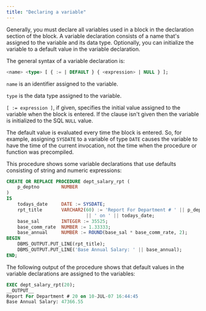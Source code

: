 ```yaml
---
title: "Declaring a variable"
---
```


<div id="declaring_a_variable" class="registered_link"></div>

Generally, you must declare all variables used in a block in the declaration section of the block. A variable declaration consists of a name that's assigned to the variable and its data type. Optionally, you can initialize the variable to a default value in the variable declaration.

The general syntax of a variable declaration is:

```sql
<name> <type> [ { := | DEFAULT } { <expression> | NULL } ];
```

`name` is an identifier assigned to the variable.

`type` is the data type assigned to the variable.

`[ := expression ]`, if given, specifies the initial value assigned to the variable when the block is entered. If the clause isn't given then the variable is initialized to the SQL `NULL` value.

The default value is evaluated every time the block is entered. So, for example, assigning `SYSDATE` to a variable of type `DATE` causes the variable to have the time of the current invocation, not the time when the procedure or function was precompiled.

This procedure shows some variable declarations that use defaults consisting of string and numeric expressions:

```sql
CREATE OR REPLACE PROCEDURE dept_salary_rpt (
    p_deptno        NUMBER
)
IS
    todays_date     DATE := SYSDATE;
    rpt_title       VARCHAR2(60) := 'Report For Department # ' || p_deptno
                             || ' on ' || todays_date;
    base_sal        INTEGER := 35525;
    base_comm_rate  NUMBER := 1.33333;
    base_annual     NUMBER := ROUND(base_sal * base_comm_rate, 2);
BEGIN
    DBMS_OUTPUT.PUT_LINE(rpt_title);
    DBMS_OUTPUT.PUT_LINE('Base Annual Salary: ' || base_annual);
END;
```

The following output of the procedure shows that default values in the variable declarations are assigned to the variables:

```sql
EXEC dept_salary_rpt(20);
__OUTPUT__
Report For Department # 20 on 10-JUL-07 16:44:45
Base Annual Salary: 47366.55
```
